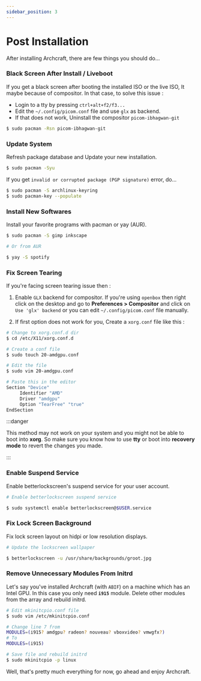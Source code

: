 ```yaml
---
sidebar_position: 3
---
```


# Post Installation

After installing Archcraft, there are few things you should do...

### Black Screen After Install / Liveboot
If you get a black screen after booting the installed ISO or the live ISO, It maybe because of compositor. In that case, to solve this issue :
- Login to a tty by pressing `ctrl+alt+f2/f3...`
- Edit the `~/.config/picom.conf` file and use `glx` as backend.
- If that does not work, Uninstall the compositor `picom-ibhagwan-git`
```bash
$ sudo pacman -Rsn picom-ibhagwan-git
```

### Update System
Refresh package database and Update your new installation.
```bash
$ sudo pacman -Syu
```

If you get `invalid or corrupted package (PGP signature)` error, do...

```bash
$ sudo pacman -S archlinux-keyring
$ sudo pacman-key --populate
```

### Install New Softwares
Install your favorite programs with pacman or yay (AUR).

```bash
$ sudo pacman -S gimp inkscape

# Or from AUR

$ yay -S spotify		
```

### Fix Screen Tearing
If you're facing screen tearing issue then :

1. Enable `GLX` backend for compositor. If you're using `openbox` then right click on the desktop and 
go to **Preferences > Compositor** and click on `Use 'glx' backend` or you can edit `~/.config/picom.conf` file manually.

1. If first option does not work for you, Create a `xorg.conf` file like this :

```bash
# Change to xorg.conf.d dir
$ cd /etc/X11/xorg.conf.d

# Create a conf file
$ sudo touch 20-amdgpu.conf

# Edit the file
$ sudo vim 20-amdgpu.conf

# Paste this in the editor
Section "Device"
     Identifier "AMD"
     Driver "amdgpu"
     Option "TearFree" "true"
EndSection						
```
:::danger

This method may not work on your system and you might not be able to boot into **xorg**. So make sure you know how to use **tty** or boot into **recovery mode** to revert the changes you made.

:::

### Enable Suspend Service
Enable betterlockscreen's suspend service for your user account.

```bash
# Enable betterlockscreen suspend service

$ sudo systemctl enable betterlockscreen@$USER.service						
```

### Fix Lock Screen Background
Fix lock screen layout on hidpi or low resolution displays.

```bash
# Update the lockscreen wallpaper

$ betterlockscreen -u /usr/share/backgrounds/groot.jpg
```

### Remove Unnecessary Modules From Initrd
Let's say you've installed Archcraft (with `ABIF`) on a machine which has an Intel GPU. In this case you only need **`i915`** module. Delete other modules from the array and rebuild initrd.

```bash
# Edit mkinitcpio.conf file
$ sudo vim /etc/mkinitcpio.conf

# Change line 7 from
MODULES=(i915? amdgpu? radeon? nouveau? vboxvideo? vmwgfx?)
# To
MODULES=(i915)

# Save file and rebuild initrd
$ sudo mkinitcpio -p linux						
```

Well, that's pretty much everything for now, go ahead and enjoy Archcraft.
